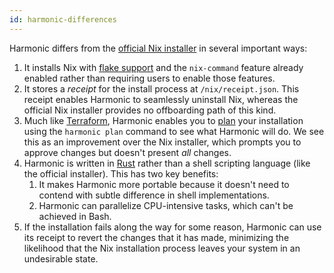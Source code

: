 ```yaml
---
id: harmonic-differences
---
```


Harmonic differs from the [official Nix installer][official] in several important ways:

1. It installs Nix with [flake support][flakes] and the `nix-command` feature already enabled rather than requiring users to enable those features.
1. It stores a *receipt* for the install process at `/nix/receipt.json`. This receipt enables Harmonic to seamlessly uninstall Nix, whereas the official Nix installer provides no offboarding path of this kind.
1. Much like [Terraform], Harmonic enables you to [plan] your installation using the `harmonic plan` command to see what Harmonic will do. We see this as an improvement over the Nix installer, which prompts you to approve changes but doesn't present *all* changes.
1. Harmonic is written in [Rust] rather than a shell scripting language (like the official installer). This has two key benefits:
    1. It makes Harmonic more portable because it doesn't need to contend with subtle difference in shell implementations.
    1. Harmonic can parallelize CPU-intensive tasks, which can't be achieved in Bash.
1. If the installation fails along the way for some reason, Harmonic can use its receipt to revert the changes that it has made, minimizing the likelihood that the Nix installation process leaves your system in an undesirable state.

[flakes]: /concepts/flakes
[official]: https://nixos.org/download
[plan]: https://developer.hashicorp.com/terraform/cli/commands/plan
[rust]: https://rust-lang.org
[terraform]: https://terraform.io
